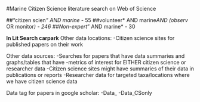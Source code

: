 #Marine Citizen Science literature search on Web of Science

##"citizen scien*" AND marine* - 55
##volunteer* AND marine*AND (observ* OR monitor*) - 246
##Non-expert*" AND marine* - 30

**In Lit Search carpark**
Other data locations:
-Citizen science sites for published papers on their work

Other data sources:
-Searches for papers that have data summaries and graphs/tables that have -metrics of interest for EITHER citizen science or researcher data
  -Citizen science sites might have summaries of their data in publications or reports
	-Researcher data for targeted taxa/locations where we have citizen science data

Data tag for papers in google scholar:
-Data_
-Data_CSonly
